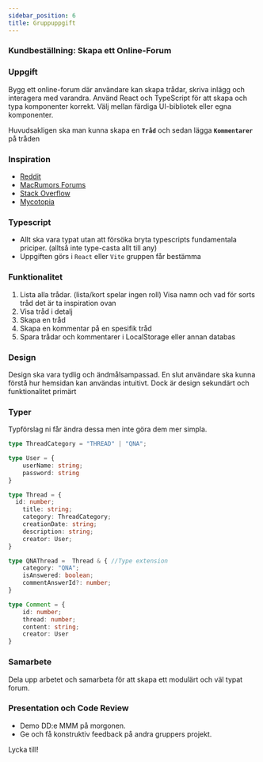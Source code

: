 ```yaml
---
sidebar_position: 6
title: Gruppuppgift
---
```


### Kundbeställning: Skapa ett Online-Forum

### Uppgift

Bygg ett online-forum där användare kan skapa trådar, skriva inlägg och interagera med varandra. Använd React och TypeScript för att skapa och typa komponenter korrekt. Välj mellan färdiga UI-bibliotek eller egna komponenter.

Huvudsakligen ska man kunna skapa en **`Tråd`** och sedan lägga **`Kommentarer`** på tråden

### Inspiration

- [Reddit](https://www.reddit.com/)
- [MacRumors Forums](https://forums.macrumors.com/)
- [Stack Overflow](https://stackoverflow.com/questions)
- [Mycotopia](https://mycotopia.net/)

### Typescript

- Allt ska vara typat utan att försöka bryta typescripts fundamentala priciper. (alltså inte type-casta allt till any)
- Uppgiften görs i `React` eller `Vite` gruppen får bestämma

### Funktionalitet

1. Lista alla trådar. (lista/kort spelar ingen roll) Visa namn och vad för sorts tråd det är ta inspiration ovan
2. Visa tråd i detalj
3. Skapa en tråd
4. Skapa en kommentar på en spesifik tråd
5. Spara trådar och kommentarer i LocalStorage eller annan databas

### Design

Design ska vara tydlig och ändmålsampassad. En slut användare ska kunna förstå hur hemsidan kan användas intuitivt. Dock är design sekundärt och funktionalitet primärt

### Typer

Typförslag ni får ändra dessa men inte göra dem mer simpla.

```ts
type ThreadCategory = "THREAD" | "QNA";

type User = {
	userName: string;
	password: string
}

type Thread = {
  id: number;
	title: string;
	category: ThreadCategory;
	creationDate: string;
	description: string;
	creator: User;
}

type QNAThread =  Thread & { //Type extension
	category: "QNA";
	isAnswered: boolean;
	commentAnswerId?: number;
}

type Comment = {
	id: number;
	thread: number;
	content: string;
	creator: User
}

```

### Samarbete

Dela upp arbetet och samarbeta för att skapa ett modulärt och väl typat forum.

### Presentation och Code Review

- Demo DD:e MMM på morgonen.
- Ge och få konstruktiv feedback på andra gruppers projekt.

Lycka till!